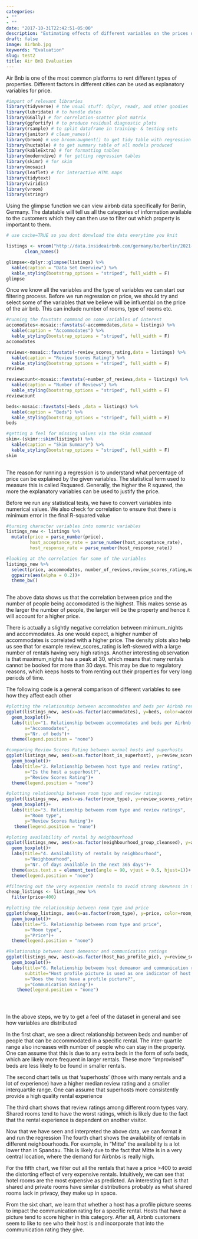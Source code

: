```yaml
---
categories:
- ""
- ""
date: "2017-10-31T22:42:51-05:00"
description: "Estimating effects of different variables on the prices of Air Bnb"
draft: false
image: Airbnb.jpg
keywords: "Evaluation"
slug: test2
title: Air BnB Evaluation
---
```


Air Bnb is one of the most common platforms to rent different types of properties. Different factors in different cities can be used as explanatory variables for price.


```r
#import of relevant libraries
library(tidyverse) # the usual stuff: dplyr, readr, and other goodies
library(lubridate) # to handle dates
library(GGally) # for correlation-scatter plot matrix
library(ggfortify) # to produce residual diagnostic plots
library(rsample) # to split dataframe in training- & testing sets
library(janitor) # clean_names()
library(broom) # use broom:augment() to get tidy table with regression output, residuals, etc
library(huxtable) # to get summary table of all models produced
library(kableExtra) # for formatting tables
library(moderndive) # for getting regression tables
library(skimr) # for skim
library(mosaic)
library(leaflet) # for interactive HTML maps
library(tidytext)
library(viridis)
library(vroom)
library(stringr)
```

Using the glimpse function we can view airbnb data specifically for Berlin, Germany. The datatable will tell us all the categories of information available to the customers which they can then use to filter out which property is important to them.
```r

# use cache=TRUE so you dont donwload the data everytime you knit

listings <- vroom("http://data.insideairbnb.com/germany/be/berlin/2021-09-21/data/listings.csv.gz") %>% 
       clean_names()


```

```r
glimpse<-dplyr::glimpse(listings) %>% 
  kable(caption = "Data Set Overview") %>%
  kable_styling(bootstrap_options = "striped", full_width = F)
glimpse
```

Once we know all the variables and the type of variables we can start our filtering process. Before we run regression on price, we should try and select some of the variables that we believe will be influential on the price of the air bnb. This can include number of rooms, type of rooms etc.

```r

#running the favstats command on some variables of interest
accomodates<-mosaic::favstats(~accommodates,data = listings) %>% 
  kable(caption = "Accommodates") %>%
  kable_styling(bootstrap_options = "striped", full_width = F)
accomodates

reviews<-mosaic::favstats(~review_scores_rating,data = listings) %>% 
  kable(caption = "Review Scores Rating") %>%
  kable_styling(bootstrap_options = "striped", full_width = F)
reviews

reviewcount<-mosaic::favstats(~number_of_reviews,data = listings) %>% 
  kable(caption = "Number of Reviews") %>%
  kable_styling(bootstrap_options = "striped", full_width = F)
reviewcount

beds<-mosaic::favstats(~beds ,data = listings) %>% 
  kable(caption = "Beds") %>%
  kable_styling(bootstrap_options = "striped", full_width = F)
beds

#getting a feel for missing values via the skim command
skim<-(skimr::skim(listings)) %>% 
  kable(caption = "Skim Summary") %>%
  kable_styling(bootstrap_options = "striped", full_width = F)
skim
  
```
The reason for running a regression is to understand what percentage of price can be explained by the given variables. The statistical term used to measure this is called Rsquared. Generally, the higher the R squared, the more the explanatory variables can be used to justify the price.

Before we run any statistical tests, we have to convert variables into numerical values. We also check for correlation to ensure that there is minimum error in the final R-squared value 
```r

#turning character variables into numeric variables
listings_new <- listings %>% 
  mutate(price = parse_number(price),        
         host_acceptance_rate = parse_number(host_acceptance_rate),
         host_response_rate = parse_number(host_response_rate))

#looking at the correlation for some of the variables 
listings_new %>% 
  select(price, accommodates, number_of_reviews,review_scores_rating,maximum_nights,minimum_nights) %>%
  ggpairs(aes(alpha = 0.2))+
  theme_bw() 
  

```
The above data shows us that the correlation between price and the number of people being accomodated is the highest. This makes sense as the larger the number of people, the larger will be the property and hence it will account for a higher price.

There is actually a slightly negative correlation between minimum_nights and accommodates. As one would expect, a higher number of accommodates is correlated with a higher price. The density plots also help us see that for example review_scores_rating is left-skewed with a large number of rentals having very high ratings. Another interesting observation is that maximum_nights has a peak at 30, which means that many rentals cannot be booked for more than 30 days. This may be due to regulatory reasons, which keeps hosts to from renting out their properties for very long periods of time. 

The following code is a general comparison of different variables to see how they affect each other

```r

#plotting the relationship between accommodates and beds per Airbnb rental
ggplot(listings_new, aes(x=as.factor(accommodates), y=beds, color=accommodates))+
  geom_boxplot()+
  labs(title="1. Relationship between accommodates and beds per Airbnb rental",
       x="Accommodates",
       y="Nr. of beds")+
  theme(legend.position = "none")

#comparing Review Scores Rating between normal hosts and superhosts
ggplot(listings_new, aes(x=as.factor(host_is_superhost), y=review_scores_rating,color=host_is_superhost))+
  geom_boxplot()+
  labs(title="2. Relationship between host type and review rating",
       x="Is the host a superhost?",
       y="Review Scores Rating")+
  theme(legend.position = "none")

#plotting relationship between room type and review ratings
ggplot(listings_new, aes(x=as.factor(room_type), y=review_scores_rating, alpha=0.01, color=room_type))+
  geom_boxplot()+
  labs(title="3. Relationship between room type and review ratings",
       x="Room type",
       y="Review Scores Rating")+
   theme(legend.position = "none")

#ploting availability of rental by neighbourhood
ggplot(listings_new, aes(x=as.factor(neighbourhood_group_cleansed), y=availability_365, color=neighbourhood_group_cleansed))+
  geom_boxplot()+
  labs(title="4. Availability of rentals by neighbourhood",
       x="Neighbourhood",
       y="Nr. of days available in the next 365 days")+
  theme(axis.text.x = element_text(angle = 90, vjust = 0.5, hjust=1))+
  theme(legend.position = "none") 

#filtering out the very expensive rentals to avoid strong skewness in the data 
cheap_listings <- listings_new %>% 
  filter(price<400)

#plotting the relationship between room type and price
ggplot(cheap_listings, aes(x=as.factor(room_type), y=price, color=room_type))+
  geom_boxplot()+
  labs(title="5. Relationship between room type and price",
       x="Room type",
       y="Price")+
  theme(legend.position = "none")

#Relationship between host demeanor and communication ratings
ggplot(listings_new, aes(x=as.factor(host_has_profile_pic), y=review_scores_communication, color=host_has_profile_pic))+
  geom_boxplot()+
  labs(title="6. Relationship between host demeanor and communication ratings",
       subtitle="Host profile picture is used as one indicator of host demeanor",
       x="Does the host have a profile picture?",
       y="Communication Rating")+
    theme(legend.position = "none")





```
In the above steps, we try to get a feel of the dataset in general and see how variables are distributed

In the first chart, we see a direct relationship between beds and number of people that can be accommodated in a specific rental. The inter-quartile range also increases with number of people who can stay in the property. One can assume that this is due to any extra beds in the form of sofa beds, which are likely more frequent in larger rentals. These more "improvised" beds are less likely to be found in smaller rentals. 

The second chart tells us that 'superhosts' (those with many rentals and a lot of experience) have a higher median review rating and a smaller interquartile range. One can assume that superhosts more consistently provide a high quality rental experience 

The third chart shows that review ratings among different room types vary. Shared rooms tend to have the worst ratings, which is likely due to the fact that the rental experience is dependent on another visitor. 

Now that we have seen and interpreted the above data, we can format it and run the regression
The fourth chart shows the availability of rentals in different neighbourhoods. For example, in "Mitte" the availability is a lot lower than in Spandau. This is likely due to the fact that Mitte is in a very central location, where the demand for Airbnbs is really high.  

For the fifth chart, we filter out all the rentals that have a price >400 to avoid the distorting effect of very expensive rentals. Intuitively, we can see that hotel rooms are the most expensive as predicted. An interesting fact is that shared and private rooms have similar distributions probably as what shared rooms lack in privacy, they make up in space.

From the sixt chart, we learn that whether a host has a profile picture seems to impact the communication rating for a specific rental. Hosts that have a picture tend to score higher in this category. After all, Airbnb customers seem to like to see who their host is and incorporate that into the communication rating they give. 
